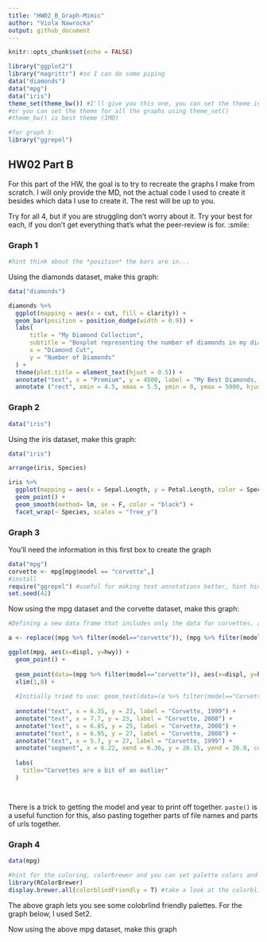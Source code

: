 ```yaml
---
title: "HW02_B_Graph-Mimic"
author: "Viola Nawrocka"
output: github_document
---
```


```r
knitr::opts_chunk$set(echo = FALSE)
```


```r
library("ggplot2")
library("magrittr") #so I can do some piping
data("diamonds")
data("mpg")
data("iris")
theme_set(theme_bw()) #I'll give you this one, you can set the theme individually for graphs
#or you can set the theme for all the graphs using theme_set()
#theme_bw() is best theme (IMO)

#for graph 3:
library("ggrepel")


```

## HW02 Part B

For this part of the HW, the goal is to try to recreate the graphs I make from scratch. I will only provide the MD, not the actual code I used to create it besides which data I use to create it. The rest will be up to you. 

Try for all 4, but if you are struggling don't worry about it. Try your best for each, if you don't get everything that's what the peer-review is for. :smile:


### Graph 1
```r

#hint think about the *position* the bars are in...
```


Using the diamonds dataset, make this graph:
```r

data("diamonds")

diamonds %>% 
  ggplot(mapping = aes(x = cut, fill = clarity)) +
  geom_bar(position = position_dodge(width = 0.9)) +
  labs(
      title = "My Diamond Collection",
      subtitle = "Boxplot representing the number of diamonds in my diamond collection by \ntype of cut quality and clarity of diamond",
      x = "Diamond Cut",
      y = "Number of Diamonds"
  ) +
  theme(plot.title = element_text(hjust = 0.5)) +
  annotate("text", x = "Premium", y = 4500, label = "My Best Diamonds, \n of course") +
  annotate ("rect", xmin = 4.5, xmax = 5.5, ymin = 0, ymax = 5000, hjust = "Ideal", fill = "grey40", alpha = 0.3)

```

### Graph 2
```r
data("iris")

```

Using the iris dataset, make this graph:
```r
data("iris")

arrange(iris, Species)

iris %>% 
  ggplot(mapping = aes(x = Sepal.Length, y = Petal.Length, color = Species)) +
  geom_point() +
  geom_smooth(method= lm, se = F, color = "black") +
  facet_wrap(~ Species, scales = "free_y")

```


### Graph 3
You'll need the information in this first box to create the graph
```r
data("mpg")
corvette <- mpg[mpg$model == "corvette",]
#install
require("ggrepel") #useful for making text annotations better, hint hint
set.seed(42)
```

Now using the mpg dataset and the corvette dataset, make this graph:

```r

#Defining a new data frame that includes only the data for corvettes, and has "corvette" replaced with "Corvette".

a <- replace((mpg %>% filter(model=="corvette")), (mpg %>% filter(model=="corvette")) == "corvette", "Corvette")

ggplot(mpg, aes(x=displ, y=hwy)) +
  geom_point() +
  
  geom_point(data=(mpg %>% filter(model=="corvette")), aes(x=displ, y=hwy), color = "blue") +
  xlim(1,8) +
  
  #Initially tried to use: geom_text(data=(a %>% filter(model=="Corvette")), aes(label=paste(model, "," , year)), color = "black", nudge_x=0.2, nudge_y=-2), but that would only let me move the labels by the same amount in x and y directions, so I decided to switch to annotate, since there were only 5 labels to add (not that much work really).
  
  annotate("text", x = 6.35, y = 22, label = "Corvette, 1999") +
  annotate("text", x = 7.7, y = 23, label = "Corvette, 2008") +
  annotate("text", x = 6.85, y = 25, label = "Corvette, 2008") +
  annotate("text", x = 6.95, y = 27, label = "Corvette, 2008") +
  annotate("text", x = 5.7, y = 27, label = "Corvette, 1999") +
  annotate("segment", x = 6.22, xend = 6.36, y = 26.15, yend = 26.8, colour = "black", size = 0.4) +
  
  labs(
    title="Corvettes are a bit of an outlier"
  )  




```

There is a trick to getting the model and year to print off together. `paste()` is a useful function for this, also pasting together parts of file names and parts of urls together. 


### Graph 4 
```r
data(mpg)

#hint for the coloring, colorbrewer and you can set palette colors and make your graphs colorblind friendly
library(RColorBrewer)
display.brewer.all(colorblindFriendly = T) #take a look at the colorblindfriendly options
```

The above graph lets you see some colobrlind friendly palettes. For the graph below, I used Set2.



Now using the above mpg dataset, make this graph

```r

```




